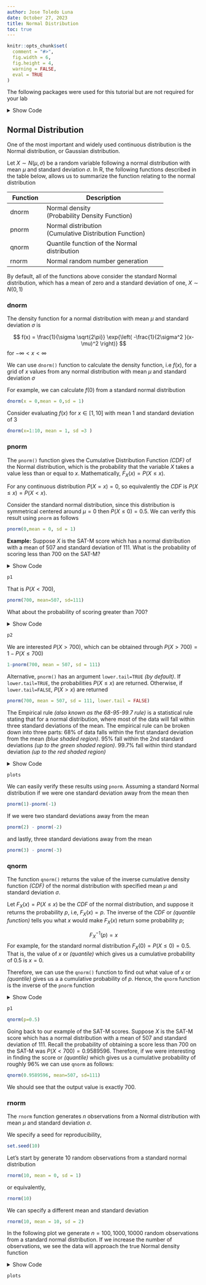 ```yaml
---
author: Jose Toledo Luna
date: October 27, 2023
title: Normal Distribution
toc: true
---
```



```r
knitr::opts_chunk$set(
  comment = "#>",
  fig.width = 6,
  fig.height = 4,
  warning = FALSE,
  eval = TRUE
)
```

The following packages were used for this tutorial but are not required for your lab

<details>

<summary>Show Code</summary>
```r
library(ggplot2)
library(patchwork)
```


```r
theme_set(theme_bw())
theme_replace(panel.grid.minor = element_blank(),
              panel.grid.major = element_blank())
```

</details>

## Normal Distribution

One of the most important and widely used continuous distribution is the Normal distribution, or Gaussian distribution.

Let $X \sim N(\mu,\sigma)$ be a random variable following a normal distribution with mean $\mu$ and standard deviation $\sigma$. In R, the following functions described in the table below, allows us to summarize the function relating to the normal distribution

+----------+----------------------------------------------+
| Function | Description                                  |
+==========+==============================================+
| dnorm    | Normal density\                              |
|          | (Probability Density Function)               |
+----------+----------------------------------------------+
| pnorm    | Normal distribution\                         |
|          | (Cumulative Distribution Function)           |
+----------+----------------------------------------------+
| qnorm    | Quantile function of the Normal distribution |
+----------+----------------------------------------------+
| rnorm    | Normal random number generation              |
+----------+----------------------------------------------+


By default, all of the functions above consider the standard Normal distribution, which has a mean of zero and a standard deviation of one, $X \sim N(0,1)$


### dnorm

The density function for a normal distribution with mean $\mu$ and standard deviation $\sigma$ is 

$$
f(x) = \frac{1}{\sigma \sqrt{2\pi}} \exp{\left(
-\frac{1}{2\sigma^2 }(x-\mu)^2
\right)}
$$
for $-\infty < x < \infty$

We can use `dnorm()` function to calculate the density function, i.e $f(x)$, for a grid of $x$ values from any normal distribution with mean $\mu$ and standard deviation $\sigma$

For example, we can calculate $f(0)$ from a standard normal distribution

```r
dnorm(x = 0,mean = 0,sd = 1)
```

Consider evaluating $f(x)$ for $x \in [1,10]$ with mean 1 and standard deviation of 3

```r
dnorm(x=1:10, mean = 1, sd =3 )
```


### pnorm

The `pnorm()` function gives the Cumulative Distribution Function *(CDF)* of the Normal distribution, which is the probability that the variable $X$ takes a value less than or equal to $x$.
Mathematically, $F_X(x) = P(X \leq x)$. 


For any continuous distribution $P(X = x)=0$, so equivalently the *CDF* is $P(X \leq x) = P(X < x)$.


Consider the standard normal distribution, since this distribution is symmetrical centered around $\mu=0$ then $P(X \leq 0) = 0.5$. We can verify this result using `pnorm` as follows

```r
pnorm(0,mean = 0, sd = 1)
```


**Example:** Suppose $X$ is the SAT-M score which has a normal distribution with a mean of 507 and standard deviation of 111. What is the probability of scoring less than 700 on the SAT-M?

<details>

<summary>Show Code</summary>

```r
prob1 <- round(pnorm(700, mean=507, sd=111) * 100,2)
p1 <- ggplot(data.frame(x = c(150,900)), aes(x)) +
  stat_function(fun = dnorm,
                geom = "line",
                xlim = c(150,900),
                args = list(
                  mean = 507,
                  sd = 111
                )) +
  stat_function(fun = dnorm,
                geom = "area",
                fill = 'steelblue',
                alpha =0.3,
                xlim = c(150, 700),
                args = list(
                  mean = 507,
                  sd = 111
                ))+
  annotate("text", x = 510, y = 0.0015, 
           label = paste0(prob1,'%'),
           size = 8)+
  geom_vline(xintercept = 700,linetype =2)+
  labs(x = '',y= 'Density')
```

</details>

```r
p1
```


That is $P(X < 700)$,

```r
pnorm(700, mean=507, sd=111)
```


What about the probability of scoring greater than 700?

<details>

<summary>Show Code</summary>

```r
prob2 <- round(pnorm(700, mean=507, sd=111,
                     lower.tail = FALSE)*100,2)

p2 <- ggplot(data.frame(x = c(150,900)), aes(x)) +
  stat_function(fun = dnorm,
                geom = "line",
                xlim = c(150,900),
                args = list(
                  mean = 507,
                  sd = 111
                )) +
  stat_function(fun = dnorm,
                geom = "area",
                fill = 'steelblue',
                alpha =0.3,
                xlim = c(700, 900),
                args = list(
                  mean = 507,
                  sd = 111
                ))+
  annotate("text", x = 738, y = 0.00017, 
           label = paste0(prob2,'%'),
           size=4.7)+
  geom_vline(xintercept = 700,linetype =2)+
  labs(x = '',y= 'Density')
```

</details>

```r
p2
```


We are interested $P(X > 700)$, which can be obtained through $P(X > 700) = 1- P(X \leq 700)$ 

```r
1-pnorm(700, mean = 507, sd = 111)
```

Alternative, `pnorm()` has an argument `lower.tail=TRUE` *(by default)*.
If `lower.tail=TRUE`, the probabilities $P(X \leq x)$ are returned.
Otherwise, if `lower.tail=FALSE`, $P(X > x)$  are returned

```r
pnorm(700, mean = 507, sd = 111, lower.tail = FALSE)
```


The Empirical rule *(also known as the 68-95-99.7 rule)* is a statistical rule stating that for a normal distribution, where most of the data will fall within three standard deviations of the mean. The empirical rule can be broken down into three parts: 68% of data falls within the first standard deviation from the mean *(blue shaded region)*. 95% fall within the 2nd standard deviations *(up to the green shaded region)*. 99.7% fall within third standard deviation *(up to the red shaded region)*


<details>

<summary>Show Code</summary>
```r
x_limits <- c(-4,4)
p1 <- ggplot(data.frame(x = x_limits), aes(x)) +
  stat_function(fun = dnorm,
                geom = "line",
                xlim = x_limits) +
  stat_function(fun = dnorm,
                geom = "area",
                fill = 'steelblue',
                alpha =0.3,
                xlim = c(-1, 1))+
  labs(x = '',y= 'Density')+
  annotate("text", x = 0.1, y = 0.15, 
           label = paste0(68,'%'),
           size=4.5)+
  scale_x_continuous(name = '',limits = x_limits,
                     breaks = -4:4)
```


```r
p2 <- ggplot(data.frame(x = x_limits), aes(x)) +
  stat_function(fun = dnorm,
                geom = "line",
                xlim = x_limits) +
  stat_function(fun = dnorm,
                geom = "area",
                fill = "green",
                alpha =0.3,
                xlim = c(-2, 2)) +
  labs(x = '',y= '')+
  annotate("text", x = 0, y = 0.15, 
           label = paste0(95,'%'),
           size=4.5)+
  scale_x_continuous(name = '',limits = x_limits,
                     breaks = -4:4)
```


```r
p3 <- ggplot(data.frame(x = x_limits), aes(x)) +  
  stat_function(fun = dnorm,
                geom = "line",
                xlim = x_limits) +
  stat_function(fun = dnorm,
                geom = "area",
                fill = "red",
                alpha = 0.3,
                xlim = c(-3, 3))+
  labs(x='',y='',)+
  annotate("text", x = 0.1, y = 0.15, 
           label = paste0(99.7,'%'),
           size=4.5)+
  scale_x_continuous(name = '',limits = x_limits,
                     breaks = -4:4)
```


```r
plots <- p1+p2+p3+plot_layout(ncol = 3)+
  plot_annotation(title = '68-95-98.7 Rule')

```

</details>

```r
plots
```

We can easily verify these results using `pnorm`. Assuming a standard Normal distribution if we were one standard deviation away from the mean then 

```r
pnorm(1)-pnorm(-1)
```

If we were two standard deviations away from the mean

```r
pnorm(2) - pnorm(-2)
```

and lastly, three standard deviations away from the mean 

```r
pnorm(3) - pnorm(-3)
```


### qnorm

The function `qnorm()` returns the value of the inverse cumulative density function *(CDF)* of the normal distribution with specified mean $\mu$ and standard deviation $\sigma$. 

Let $F_X(x) = P(X \leq x)$ be the *CDF* of the normal distribution, and suppose it returns the probability $p$, i.e, $F_X(x) = p$. The inverse of the *CDF* or *(quantile function)* tells you what $x$ would make $F_X(x)$ return some probability $p$;

$$F_X^{-1}(p) = x$$
For example, for the standard normal distribution
$F_X(0)=P(X \leq 0) = 0.5$. That is, the value of $x$ or *(quantile)* which gives us a cumulative probability of 0.5 is $x=0$. 

Therefore, we can use the `qnorm()` function to find out what value of $x$ or *(quantile)* gives us a
a cumulative probability of $p$. Hence, the `qnorm` function is the inverse of the `pnorm` function


<details>

<summary>Show Code</summary>

```r
x_limits <- c(-4,4)

p1 <- ggplot(data.frame(x = x_limits), aes(x)) +
  stat_function(fun = dnorm,
                geom = "line",
                xlim = x_limits) +
  stat_function(fun = dnorm,
                geom = "area",
                fill = 'steelblue',
                alpha =0.3,
                xlim = c(-4, 0))+
  geom_vline(xintercept = 0,linetype=2,color = '#cf5d55')+
  labs(x = '',y= 'Density')+
  annotate('text', x = -0.65, y = 0.17, 
           parse =TRUE,
           label = paste0(
             expression('F'[x]),'(0)==0.5') )+
  annotate('text',x = 0.77, y = 0.41,
           parse =TRUE,
           label = paste0(
             expression('F'[x]^{-1}),' *(0.5)==0'),
           color = '#cf5d55')+
  scale_x_continuous(name = '',limits = x_limits,
                     breaks = -4:4)

```

</details>

```r
p1
```

```r
qnorm(p=0.5)
```

Going back to our example of the SAT-M scores.
Suppose $X$ is the SAT-M score which has a normal distribution with a mean of 507 and standard deviation of 111.
Recall the probability of obtaining a score less than 700 on the SAT-M was $P(X < 700) = 0.9589596$. 
Therefore, if we were interesting in finding the score or *(quantile)* which gives us a cumulative probability of roughly 96\% we can use `qnorm` as follows:

```r
qnorm(0.9589596, mean=507, sd=111)
```

We should see that the output value is exactly 700.



### rnorm

The `rnorm` function generates $n$ observations from a Normal distribution with mean $\mu$ and standard deviation $\sigma$.

We specify a seed for reproducibility,
```r
set.seed(10)
```

Let's start by generate 10 random observations from a standard normal distribution
```r
rnorm(10, mean = 0, sd = 1)
```

or equivalently,
```r
rnorm(10)
```

We can specify a different mean and standard deviation 

```r
rnorm(10, mean = 10, sd = 2)
```

In the following plot we generate $n=100,1000,10000$ random observations from a standard normal distribution.
If we increase the number of observations, we see the data will approach the true Normal density function 

<details>

<summary>Show Code</summary>
```r
p100 <- ggplot(data = data.frame(x=rnorm(100)),
               aes(x))+
  geom_histogram(aes(y = after_stat(density)),
                 colour = 1, fill = "steelblue",
                 alpha =0.3,
                 bins=30) +
  geom_density(linewidth = 1.2,
               linetype = 2,
               colour = 2)+
  labs(x= '',y = 'density')+
  facet_grid(~100)

p1000 <- ggplot(data = data.frame(x=rnorm(100)),
                aes(x))+
  geom_histogram(aes(y = after_stat(density)),
                 colour = 1, fill = "steelblue",
                 alpha = 0.3,bins=30) +
  geom_density(linewidth = 1.2,
               linetype = 2,
               colour = 2)+
  labs(x= '',y = '')+
  facet_grid(~1000)

p10000 <- ggplot(data = data.frame(x=rnorm(10000)),
                 aes(x))+
  geom_histogram(aes(y = after_stat(density)),
                 colour = 1, fill = "steelblue",
                 alpha = 0.3,bins=30) +
  geom_density(linewidth = 1.2,
               linetype = 2,
               colour = 2)+
  labs(x= '',y = '')+
  facet_grid(~10000)

plots <- p100 + p1000 + p10000 + plot_layout(ncol = 3)
```
</details>


```r
plots
```

